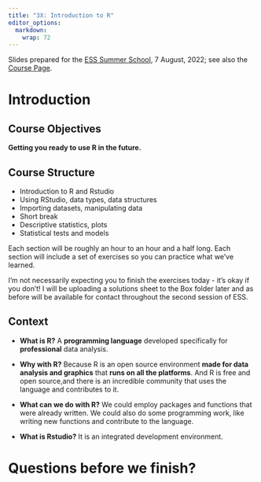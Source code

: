 ```yaml
---
title: "3X: Introduction to R"
editor_options: 
  markdown: 
    wrap: 72
---
```


Slides prepared for the [ESS Summer
School](https://essexsummerschool.com), 7 August, 2022; see also the
[Course
Page](https://essexsummerschool.com/summer-school-facts/courses/ess-2022-course-list/1x-2x-3x-introduction-to-r-course/).

# Introduction

## Course Objectives

**Getting you ready to use R in the future.**

## Course Structure

-   Introduction to R and Rstudio
-   Using RStudio, data types, data structures
-   Importing datasets, manipulating data
-   Short break
-   Descriptive statistics, plots
-   Statistical tests and models\

Each section will be roughly an hour to an hour and a half long. Each
section will include a set of exercises so you can practice what we've
learned.\

I'm not necessarily expecting you to finish the exercises today - it's
okay if you don't! I will be uploading a solutions sheet to the Box
folder later and as before will be available for contact throughout the
second session of ESS.\

## Context

-   **What is R?** A **programming language** developed specifically for
    **professional** data analysis.

-   **Why with R?** Because R is an open source environment **made for
    data analysis and graphics** that **runs on all the platforms**. And
    R is free and open source,and there is an incredible community that
    uses the language and contributes to it.

-   **What can we do with R?** We could employ packages and functions
    that were already written. We could also do some programming work,
    like writing new functions and contribute to the language.

-   **What is Rstudio?** It is an integrated development environment.

# Questions before we finish?
